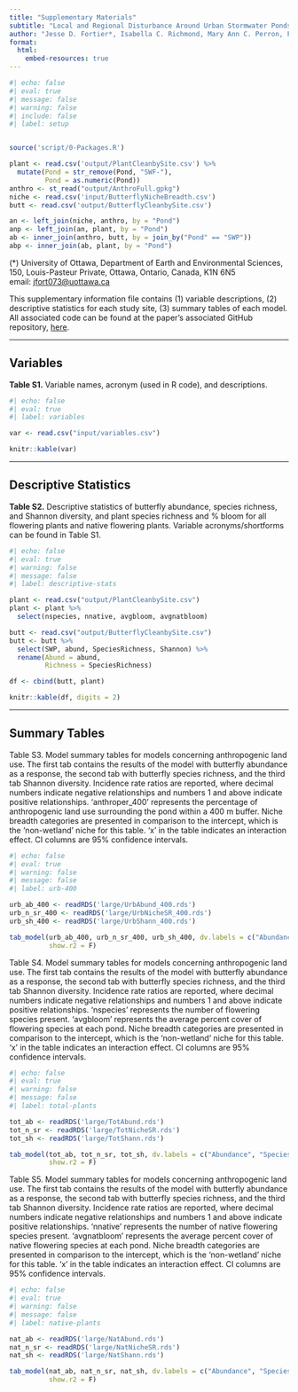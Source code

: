 ```yaml
---
title: "Supplementary Materials"
subtitle: "Local and Regional Disturbance Around Urban Stormwater Ponds Determines their use as Butterfly Habitat"
author: "Jesse D. Fortier*, Isabella C. Richmond, Mary Ann C. Perron, Frances Pick, and Heather Kharouba"
format: 
  html:
    embed-resources: true
---
```


```r
#| echo: false
#| eval: true
#| message: false
#| warning: false
#| include: false
#| label: setup


source('script/0-Packages.R')

plant <- read.csv('output/PlantCleanbySite.csv') %>% 
  mutate(Pond = str_remove(Pond, "SWF-"),
         Pond = as.numeric(Pond))
anthro <- st_read("output/AnthroFull.gpkg")
niche <- read.csv('input/ButterflyNicheBreadth.csv')
butt <- read.csv('output/ButterflyCleanbySite.csv')

an <- left_join(niche, anthro, by = "Pond")
anp <- left_join(an, plant, by = "Pond")
ab <- inner_join(anthro, butt, by = join_by("Pond" == "SWP"))
abp <- inner_join(ab, plant, by = "Pond")

```

(\*) University of Ottawa, Department of Earth and Environmental Sciences, 150, Louis-Pasteur Private, Ottawa, Ontario, Canada, K1N 6N5\
email: [jfort073\@uottawa.ca](mailto:jfort073@uottawa.ca){.email}

This supplementary information file contains (1) variable descriptions, (2) descriptive statistics for each study site, (3) summary tables of each model. All associated code can be found at the paper's associated GitHub repository, [here](https://github.com/icrichmond/UrbanButterflies).

------------------------------------------------------------------------

## Variables

**Table S1.** Variable names, acronym (used in R code), and descriptions.

```r
#| echo: false
#| eval: true
#| label: variables

var <- read.csv("input/variables.csv")

knitr::kable(var)
```

------------------------------------------------------------------------

## Descriptive Statistics

**Table S2.** Descriptive statistics of butterfly abundance, species richness, and Shannon diversity, and plant species richness and % bloom for all flowering plants and native flowering plants. Variable acronyms/shortforms can be found in Table S1.

```r
#| echo: false
#| eval: true
#| warning: false
#| message: false
#| label: descriptive-stats

plant <- read.csv("output/PlantCleanbySite.csv")
plant <- plant %>% 
  select(nspecies, nnative, avgbloom, avgnatbloom)

butt <- read.csv("output/ButterflyCleanbySite.csv")
butt <- butt %>% 
  select(SWP, abund, SpeciesRichness, Shannon) %>%
  rename(Abund = abund,
         Richness = SpeciesRichness)

df <- cbind(butt, plant)

knitr::kable(df, digits = 2)
```

------------------------------------------------------------------------

## Summary Tables

Table S3. Model summary tables for models concerning anthropogenic land use. The first tab contains the results of the model with butterfly abundance as a response, the second tab with butterfly species richness, and the third tab Shannon diversity. Incidence rate ratios are reported, where decimal numbers indicate negative relationships and numbers 1 and above indicate positive relationships. 'anthroper_400' represents the percentage of anthropogenic land use surrounding the pond within a 400 m buffer. Niche breadth categories are presented in comparison to the intercept, which is the 'non-wetland' niche for this table. 'x' in the table indicates an interaction effect. CI columns are 95% confidence intervals.

```r
#| echo: false
#| eval: true
#| warning: false
#| message: false
#| label: urb-400

urb_ab_400 <- readRDS('large/UrbAbund_400.rds')
urb_n_sr_400 <- readRDS('large/UrbNicheSR_400.rds')
urb_sh_400 <- readRDS('large/UrbShann_400.rds')

tab_model(urb_ab_400, urb_n_sr_400, urb_sh_400, dv.labels = c("Abundance", "Species Richness", "Shannon Diversity"),
          show.r2 = F)

```

Table S4. Model summary tables for models concerning anthropogenic land use. The first tab contains the results of the model with butterfly abundance as a response, the second tab with butterfly species richness, and the third tab Shannon diversity. Incidence rate ratios are reported, where decimal numbers indicate negative relationships and numbers 1 and above indicate positive relationships. 'nspecies' represents the number of flowering species present. 'avgbloom' represents the average percent cover of flowering species at each pond. Niche breadth categories are presented in comparison to the intercept, which is the 'non-wetland' niche for this table. 'x' in the table indicates an interaction effect. CI columns are 95% confidence intervals.

```r
#| echo: false
#| eval: true
#| warning: false
#| message: false
#| label: total-plants

tot_ab <- readRDS('large/TotAbund.rds')
tot_n_sr <- readRDS('large/TotNicheSR.rds')
tot_sh <- readRDS('large/TotShann.rds')

tab_model(tot_ab, tot_n_sr, tot_sh, dv.labels = c("Abundance", "Species Richness", "Shannon Diversity"),
          show.r2 = F)

```

Table S5. Model summary tables for models concerning anthropogenic land use. The first tab contains the results of the model with butterfly abundance as a response, the second tab with butterfly species richness, and the third tab Shannon diversity. Incidence rate ratios are reported, where decimal numbers indicate negative relationships and numbers 1 and above indicate positive relationships. 'nnative' represents the number of native flowering species present. 'avgnatbloom' represents the average percent cover of native flowering species at each pond. Niche breadth categories are presented in comparison to the intercept, which is the 'non-wetland' niche for this table. 'x' in the table indicates an interaction effect. CI columns are 95% confidence intervals.

```r
#| echo: false
#| eval: true
#| warning: false
#| message: false
#| label: native-plants

nat_ab <- readRDS('large/NatAbund.rds')
nat_n_sr <- readRDS('large/NatNicheSR.rds')
nat_sh <- readRDS('large/NatShann.rds')

tab_model(nat_ab, nat_n_sr, nat_sh, dv.labels = c("Abundance", "Species Richness", "Shannon Diversity"),
          show.r2 = F)

```
